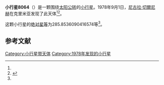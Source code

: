 {{Infobox planet
| bgcolour = #FFFFC0
| name = 8064 Lisitsa
| symbol = 
| image = 
| caption = 
| discovery = yes
| discovery_ref = 
| discoverer = [[尼古拉·切爾尼赫|尼古拉·切爾尼赫]]
| discovery_site = [[克里米亚|克里米亚]] 
| discovered = 1978年9月1日
| designations = yes
| mp_name = 
| named_after = 
| alt_names = 1978 RR/ 1988 VH6
| mp_category = [[主带小行星|主带小行星]]
| orbit_ref = <ref name="a">[http://ssd.jpl.nasa.gov/sbdb.cgi?sstr=8064 8064 Lisitsa] {{Wayback|url=http://ssd.jpl.nasa.gov/sbdb.cgi?sstr=8064 |date=20201124030440 }}，小行星數據庫瀏覽器（JPL Small-Body Database Browser）－[[美国国家航空航天局|美国国家航空航天局]]喷气推进实验室</ref>
| epoch = 2456400.5 (2013年4月18日更新)
| aphelion = {{convert|3.357647035937672|AU|km|3|abbr=on|lk=out}}
| perihelion = {{convert|2.212148829613613|AU|km|3|abbr=on}}
| semimajor = {{convert|2.784897932775643|AU|km|3|abbr=on}}
| eccentricity = 0.205662512
| period = 1697.510038 [[日|日]]<br />4.65[[儒略年|儒略年]]
| avg_speed = 
| inclination = 7.556890221167742
| asc_node = 3.250860344783417
| mean_anomaly = 
| arg_peri = 285.8536090416574
| satellites = 
| physical_characteristics = yes
| dimensions = 
| mass = 
| density = 
| surface_grav = 
| escape_velocity = 
| sidereal_day = 
| axial_tilt = 
| pole_ecliptic_lat = 
| pole_ecliptic_lon = 
| albedo = 
| temperatures= 
| temp_name1 = 
| mean_temp_1 = 
| max_temp_1 = 
| temp_name2 = 
| max_temp_2 = 
| spectral_type = 
| abs_magnitude = 285.8536090416574
}}

'''小行星8064'''（{{lang-en|8064 Lisitsa}}）是一颗围绕[[太阳|太阳]][[公转|公转]]的[[小行星|小行星]]。1978年9月1日，[[尼古拉·切爾尼赫|尼古拉·切爾尼赫]]在克里米亚发现了此天体<ref name="a" /><ref>{{cite news|title=小行星列表|url=http://cfa-www.harvard.edu/iau/lists/NumberedMPs.txt|accessdate=2013-07-08|newspaper=哈佛大学|archive-date=2008-05-17|archive-url=https://web.archive.org/web/20080517010638/http://cfa-www.harvard.edu/iau/lists/NumberedMPs.txt|dead-url=no}}</ref>。

这颗小行星的[[绝对星等|绝对星等]]为285.8536090416574等<ref name="a" />。

==参考文献==
{{reflist}}
{{Minor Planet Number|[[小行星8063|小行星8063]]|[[小行星8065|小行星8065]]}}

{{小天体}}

[[Category:小行星带天体|Category:小行星带天体]]
[[Category:1978年发现的小行星|Category:1978年发现的小行星]]

{{asteroid-stub}}